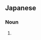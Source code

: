 ==Japanese==
{{ja-kanjitab|yomi=irr|sort=みみずく}}

===Noun===
{{ja-noun|みみずく|ミミズク}}

# {{alternative spelling of|木菟|lang=ja}}